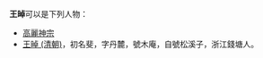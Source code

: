 '''王晫'''可以是下列人物：
* [[高麗神宗|高麗神宗]]
* [[王晫_(清朝)|王晫 (清朝)]]，初名斐，字丹麓，號木庵，自號松溪子，浙江錢塘人。

{{disambig|Z晫|Cat=二字王姓人名消歧义}}